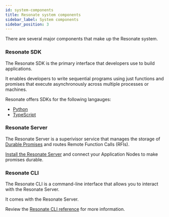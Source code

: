 ```yaml
---
id: system-components
title: Resonate system components
sidebar_label: System components
sidebar_position: 3
---
```


There are several major components that make up the Resonate system.

### Resonate SDK

The Resonate SDK is the primary interface that developers use to build applications.

It enables developers to write sequential programs using just functions and promises that execute asynchronously across multiple processes or machines.

Resonate offers SDKs for the following langauges:

- [Python](/develop/python)
- [TypeScript](/develop/typescript)

### Resonate Server

The Resonate Server is a superivisor service that manages the storage of [Durable Promises](/concepts/durable-promise) and routes Remote Function Calls (RFIs).

[Install the Resonate Server](/get-started/server-installation) and connect your Application Nodes to make promises durable.

### Resonate CLI

The Resonate CLI is a command-line interface that allows you to interact with the Resonate Server.

It comes with the Resonate Server.

Review the [Resonate CLI reference](/operate/cli-reference) for more information.
